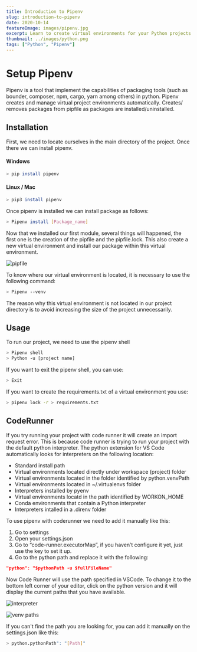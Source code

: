 ---
title: Introduction to Pipenv
slug: introduction-to-pipenv
date: 2020-10-14
featureImage: images/pipenv.jpg
excerpt: Learn to create virtual environments for your Python projects.
thumbnail: ../images/python.png
tags: ["Python", "Pipenv"]
---

# Setup Pipenv

Pipenv is a tool that implement the capabilities of packaging tools (such as bounder, composer, npm, cargo, yarn among others) in python.
Pipenv creates and manage virtual project environments automatically. Creates/ removes packages from pipfile as packages are installed/uninstalled.

## Installation

First, we need to locate ourselves in the main directory of the project. Once there we can install pipenv.

#### Windows

```bash
> pip install pipenv
```

#### Linux / Mac

```bash
> pip3 install pipenv
```

Once pipenv is installed we can install package as follows:

```bash
> Pipenv install [Package_name]
```

Now that we installed our first module, several things will happened, the first one is the creation of the pipfile and the pipfile.lock. This also create a new virtual environment and install our package within this virtual environment.

![pipfile](images/pipfile.png)

To know where our virtual environment is located, it is necessary to use the following command:

```bash
> Pipenv --venv
```

The reason why this virtual environment is not located in our project directory is to avoid increasing the size of the project unnecessarily.

## Usage

To run our project, we need to use the pipenv shell

```bash
> Pipenv shell
> Python -u [project name]
```

If you want to exit the pipenv shell, you can use:

```bash
> Exit
```

If you want to create the requirements.txt of a virtual environment you use:

```bash
> pipenv lock -r > requirements.txt
```

## CodeRunner

If you try running your project with code runner it will create an import request error. This is because code runner is trying to run your project with the default python interpreter.
The python extension for VS Code automatically looks for interpreters on the following location:

- Standard install path
- Virtual environments located directly under workspace (project) folder
- Virtual environments located in the folder identified by python.venvPath
- Virtual environments located in ~/.virtualenvs folder
- Interpreters installed by pyenv
- Virtual environments locatd in the path identified by WORKON_HOME
- Conda environments that contain a Python interpreter
- Interpreters intalled in a .direnv folder

To use pipenv with coderunner we need to add it manually like this:

1. Go to settings
2. Open your settings.json
3. Go to “code-runner.executorMap”, if you haven’t configure it yet, just use the key to set it up.
4. Go to the python path and replace it with the following:

```json
"python": "$pythonPath -u $fullFileName"
```

Now Code Runner will use the path specified in VSCode. To change it to the bottom left corner of your editor, click on the python version and it will display the current paths that you have available.

![interpreter](images/interpreter.png)

![venv paths](images/venv_paths.png)

If you can't find the path you are looking for, you can add it manually on the settings.json like this:

```bash
> python.pythonPath": "[Path]"
```
